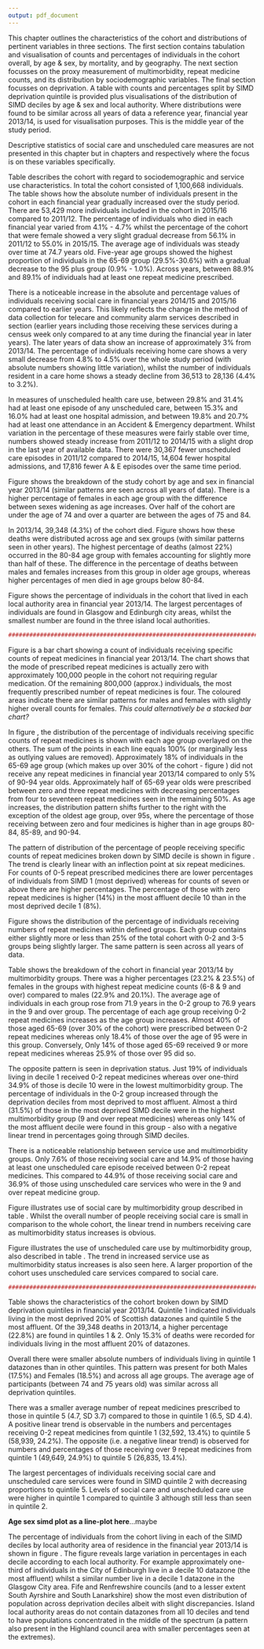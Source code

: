 ```yaml
---
output: pdf_document
---
```


\chapter{Results - Descriptive statistics}\label{ch:results-1}
\thispagestyle{empty}

This chapter outlines the characteristics of the cohort and distributions of pertinent variables in three sections. The first section contains tabulation and visualisation of counts and percentages of individuals in the cohort overall, by age & sex, by mortality, and by geography.  The next section focusses on the proxy measurement of multimorbidity, repeat medicine counts, and its distribution by sociodemographic variables. The final section focusses on deprivation. A table with counts and percentages split by SIMD deprivation quintile is provided plus visualisations of the distribution of SIMD deciles by age & sex and local authority. Where distributions were found to be similar across all years of data a reference year, financial year 2013/14, is used for visualisation purposes. This is the middle year of the study period.  

Descriptive statistics of social care and unscheduled care measures are not presented in this chapter but in chapters \ref{ch:res2} and \ref{ch:res-3} respectively where the focus is on these variables specifically. 

\section{Age, sex, mortality, and geography}\label{sec:results1-descr}

\subsection{Participants}\label{subsec:results1-particp}

\begin{table}[h]
\centering
\resizebox{\textwidth}{!}{%
\begin{threeparttable}
\begin{tabular}{@{}llrrrrr@{}}
\toprule
\textbf{Variable} & \textbf{Value} & \textbf{2011/12} & \textbf{2012/13} & \textbf{2013/14} & \textbf{2014/15} & \textbf{2015/16} \\ \midrule
\textbf{N in cohort} &  & 870896 & 895100 & 908295 & 920639 & 924325 \\
\textbf{N died} &  & 35870 (4.1) & 41701 (4.7) & 39348 (4.3) & 42365 (4.6) & 37992 (4.1) \\
\textbf{Sex} & Male & 382585 (43.9) & 395922 (44.2) & 404480 (44.5) & 412115 (44.8) & 415953 (45.0) \\
\textbf{} & Female & 488311 (56.1) & 499178 (55.8) & 503815 (55.5) & 508524 (55.2) & 508372 (55.0) \\
\textbf{Age (years)} & Mean (SD) & 74.8 (7.4) & 74.7 (7.4) & 74.7 (7.4) & 74.7 (7.4) & 74.7 (7.4) \\
\textbf{Age group (years)} & 65-69 & 256761 (29.5) & 269042 (30.1) & 274946 (30.3) & 278705 (30.3) & 282554 (30.6) \\
\textbf{} & 70-74 & 206129 (23.7) & 208829 (23.3) & 211466 (23.3) & 214387 (23.3) & 215897 (23.4) \\
\textbf{} & 75-79 & 170452 (19.6) & 173474 (19.4) & 175400 (19.3) & 176745 (19.2) & 175279 (19.0) \\
\textbf{} & 80-84 & 124677 (14.3) & 127606 (14.3) & 128500 (14.1) & 130151 (14.1) & 130131 (14.1) \\
\textbf{} & 85-89 & 73698 (8.5) & 74937 (8.4) & 75990 (8.4) & 77619 (8.4) & 77699 (8.4) \\
\textbf{} & 90-94 & 30732 (3.5) & 32711 (3.7) & 33710 (3.7) & 34150 (3.7) & 33432 (3.6) \\
\textbf{} & 95 plus & 8447 (1.0) & 8501 (0.9) & 8283 (0.9) & 8882 (1.0) & 9333 (1.0) \\
\textbf{N with  \textgreater{}=1 repeat medicine} &  & 775627 (89.1) & 795495 (88.9) & 807924 (88.9) & 818667 (88.9) & 821813 (88.9) \\
\textbf{Receiving social care} &  & 89769 (10.3) & 99111 (11.1) & 98361 (10.8) & 125619 (13.6) & 125367 (13.6) \\
\textbf{Receiving home care} &  & 41642 (4.8) & 42149 (4.7) & 42746 (4.7) & 42232 (4.6) & 41172 (4.5) \\
\textbf{Resident in care home} &  & 36513 (4.4) & 33292 (4.0) & 31397 (3.7) & 29089 (3.3) & 28136 (3.2) \\
\textbf{\textgreater{}= 1 USC episode} &  & 259137 (29.8) & 272574 (30.5) & 270872 (29.8) & 289504 (31.4) & 285013 (30.8) \\
\textbf{\textgreater{}=1 hospital admission} &  & 133153 (15.3) & 141868 (15.8) & 141745 (15.6) & 147757 (16.0) & 145741 (15.8) \\
\textbf{\textgreater{}=1 A \& E attendance} &  & 172747 (19.8) & 181728 (20.3) & 184100 (20.3) & 190563 (20.7) & 185736 (20.1) \\ \bottomrule
\end{tabular}%
\begin{tablenotes}
\item All values n(\%) unless otherwise stated 
\item \emph{Column}-wise percentages within grouped variables
\end{tablenotes}
\end{threeparttable}%
}
\caption{Characteristics of study population}
\label{tab:results1-cohorttab}
\end{table}

Table \ref{tab:results1-cohorttab} describes the cohort with regard to sociodemographic and service use characteristics. In total the cohort consisted of 1,100,668 individuals. The table shows how the absolute number of individuals present in the cohort in each financial year gradually increased over the study period. There are 53,429 more individuals included in the cohort in 2015/16 compared to 2011/12. The percentage of individuals who died in each financial year varied from 4.1% - 4.7% whilst the percentage of the cohort that were female showed a very slight gradual decrease from 56.1% in 2011/12 to 55.0% in 2015/15. The average age of individuals was steady over time at 74.7 years old. Five-year age groups showed the highest proportion of individuals in the 65-69 group (29.5%-30.6%) with a gradual decrease to the 95 plus group (0.9% - 1.0%). Across years, between 88.9% and 89.1% of individuals had at least one repeat medicine prescribed. 

There is a noticeable increase in the absolute and percentage values of individuals receiving social care in financial years 2014/15 and 2015/16 compared to earlier years. This likely reflects the change in the method of data collection for telecare and community alarm services described in section \ref{subsec:source-sc} (earlier years including those receiving these services during a census week only compared to at any time during the financial year in later years). The later years of data show an increase of approximately 3% from 2013/14. The percentage of individuals receiving home care shows a very small decrease from 4.8% to 4.5% over the whole study period (with absolute numbers showing little variation), whilst the number of individuals resident in a care home shows a steady decline from 36,513 to 28,136 (4.4% to 3.2%).  

In measures of unscheduled health care use, between 29.8% and 31.4% had at least one episode of any unscheduled care, between 15.3% and 16.0% had at least one hospital admission, and between 19.8% and 20.7% had at least one attendance in an Accident & Emergency department. Whilst variation in the percentage of these measures were fairly stable over time, \emph{absolute} numbers showed steady increase from 2011/12 to 2014/15 with a slight drop in the last year of available data. There were 30,367 fewer unscheduled care episodes in 2011/12 compared to 2014/15, 14,604 fewer hospital admissions, and 17,816 fewer A & E episodes over the same time period.


\FloatBarrier
\subsection{Age and sex}\label{subsec:results1-age-sex}

\begin{figure}[]
  \centering
    \includegraphics{figures/chapter-results-1/02_age_sex_plot.png}
    \caption{Age and sex distribution. N = 908,295}
    \label{fig:results1-age-sex}
\end{figure}

Figure \ref{fig:results1-age-sex} shows the breakdown of the study cohort by age and sex in financial year 2013/14 (similar patterns are seen across all years of data). There is a higher percentage of females in each age group with the difference between sexes widening as age increases. Over half of the cohort are under the age of 74 and over a quarter are between the ages of 75 and 84. 


\FloatBarrier
\subsection{Mortality}\label{subsec:results1-mortality}

\begin{figure}[h]
  \centering
    \includegraphics{figures/chapter-results-1/03_deaths_plot.png}
    \caption{Mortality. N = 39,348}
    \label{fig:results1-mortality}
\end{figure}

In 2013/14, 39,348 (4.3%) of the cohort died. Figure \ref{fig:results1-mortality} shows how these deaths were distributed across age and sex groups (with similar patterns seen in other years). The highest percentage of deaths (almost 22%) occurred in the 80-84 age group with females accounting for slightly more than half of these. The difference in the percentage of deaths between males and females increases from this group in older age groups, whereas higher percentages of men died in age groups below 80-84.


\FloatBarrier
\subsection{Local authorities}\label{subsec:results1-la}

Figure \ref{fig:results1-la} shows the percentage of individuals in the cohort that lived in each local authority area in financial year 2013/14. The largest percentages of individuals are found in Glasgow and Edinburgh city areas, whilst the smallest number are found in the three island local authorities. 

\begin{figure}[h]
  \centering
    \includegraphics{figures/chapter-results-1/04_la_count.png}
    \caption{Distribution of cohort by local authority. N = 908,295}
    \label{fig:results1-la}
\end{figure}

```r
##################################################################################################
```
\FloatBarrier
\section{Multimorbidity - repeat medicine groups}\label{sec:results1-mm-meds}
\subsection{Distribution by sex}\label{subsec:results1-meds-sex}

Figure \ref{fig:results1-meds-hist} is a bar chart showing a count of individuals receiving specific counts of repeat medicines in financial year 2013/14. The chart shows that the mode of prescribed repeat medicines is actually zero with approximately 100,000 people in the cohort not requiring regular medication. Of the remaining 800,000 (approx.) individuals, the most frequently prescribed number of repeat medicines is four. The coloured areas indicate there are similar patterns for males and females with slightly higher overall counts for females. *This could alternatively be a stacked bar chart?*

\begin{figure}[h]
  \centering
    \includegraphics{figures/chapter-results-1/10_total_meds_hist_2.png}
    \caption{Number of individuals receiving specific counts of repeat medicines. N = 908,295}
    \label{fig:results1-meds-hist}
\end{figure}

\FloatBarrier
\subsection{Percentage by age group}\label{subsec:results1-meds-age}

\begin{figure}[h]
  \centering
    \includegraphics{figures/chapter-results-1/12_meds_age_count_plot.png}
    \caption{Repeat medicine proportion by age group}
    \label{fig:results1-meds-age-grp}
\end{figure}

In figure \ref{fig:results1-meds-age-grp}, the distribution of the percentage of individuals receiving specific counts of repeat medicines is shown with each age group overlayed on the others. The sum of the points in each line equals 100% (or marginally less as outlying values are removed). Approximately 18% of individuals in the 65-69 age group (which makes up over 30% of the cohort - figure \ref{fig:results1-age-sex}) did not receive any repeat medicines in financial year 2013/14 compared to only 5% of 90-94 year olds. Approximately half of 65-69 year olds were prescribed between zero and three repeat medicines with decreasing percentages from four to seventeen repeat medicines seen in the remaining 50%. As age increases, the distribution pattern shifts further to the right with the exception of the oldest age group, over 95s, where the percentage of those receiving between zero and four medicines is higher than in age groups 80-84, 85-89, and 90-94. 

\FloatBarrier
\subsection{Percentage by deprivation}\label{subsec:results1-meds-simd}

\begin{figure}[h]
  \centering
    \includegraphics{figures/chapter-results-1/11_meds_simd_count_plot.png}
    \caption{Repeat medicine proportion by SIMD decile}
    \label{fig:results1-meds-simd}
\end{figure}

The pattern of distribution of the percentage of people receiving specific counts of repeat medicines broken down by SIMD decile is shown in figure \ref{fig:results1-meds-simd}. The trend is clearly linear with an inflection point at six repeat medicines. For counts of 0-5 repeat prescribed medicines there are lower percentages of individuals from SIMD 1 (most deprived) whereas for counts of seven or above there are higher percentages. The percentage of those with zero repeat medicines is higher (14%) in the most affluent decile 10 than in the most deprived decile 1 (8%). 

\FloatBarrier
\subsection{Multimorbidity (repeat medicine) groups}\label{subsec:results1-meds}

\begin{figure}[h]
  \centering
    \includegraphics{figures/chapter-results-1/08_pis_group_plot.png}
    \caption{Distribution of repeat medicines by group (labelling needs changed)}
    \label{fig:results1-meds-grp}
\end{figure}

Figure \ref{fig:results1-meds-grp} shows the distribution of the percentage of individuals receiving numbers of repeat medicines within defined groups. Each group contains either slightly more or less than 25% of the total cohort with 0-2 and 3-5 groups being slightly larger. The same pattern is seen across all years of data.

\begin{table}[]
\centering
\resizebox{\textwidth}{!}{%
\begin{threeparttable}
\begin{tabular}{@{}llrrrrr@{}}
\toprule
\textbf{Variable} & \textbf{Value} & \textbf{\begin{tabular}[c]{@{}r@{}}Repeat Meds:\\ 0-2\end{tabular}} & \textbf{\begin{tabular}[c]{@{}r@{}}Repeat Meds:\\ 3-5\end{tabular}} & \textbf{\begin{tabular}[c]{@{}r@{}}Repeat Meds:\\ 6-8\end{tabular}} & \textbf{\begin{tabular}[c]{@{}r@{}}Repeat Meds:\\ 9 plus\end{tabular}} & \textbf{Total} \\ \midrule
\textbf{Sex} & Male & 114587 (28.3) & 116021 (28.7) & 92542 (22.9) & 81330 (20.1) & 404480 \\
\textbf{} & Female & 128812 (25.6) & 139958 (27.8) & 116708 (23.2) & 118337 (23.5) & 503815 \\
\textbf{Mortality} & Dead & 11033 (28.0) & 9163 (23.3) & 8145 (20.7) & 11007 (28.0) & 39348 \\
\textbf{} & Alive & 232366 (26.7) & 246816 (28.4) & 201105 (23.1) & 188660 (21.7) & 868947 \\
\textbf{Age} & Mean (SD) & 71.9 (6.5) & 74.4 (7.3) & 76.2 (7.6) & 76.9 (7.5) &  \\
\textbf{Age grop} & 65-69 & 109385 (39.8) & 79387 (28.9) & 47733 (17.4) & 38441 (14.0) & 274946 \\
\textbf{} & 70-74 & 60865 (28.8) & 62884 (29.7) & 46143 (21.8) & 41574 (19.7) & 211466 \\
\textbf{} & 75-79 & 35600 (20.3) & 49618 (28.3) & 45250 (25.8) & 44932 (25.6) & 175400 \\
\textbf{} & 80-84 & 20506 (16.0) & 34127 (26.6) & 35731 (27.8) & 38136 (29.7) & 128500 \\
\textbf{} & 85-89 & 10772 (14.2) & 19150 (25.2) & 22039 (29.0) & 24029 (31.6) & 75990 \\
\textbf{} & 90-94 & 4745 (14.1) & 8582 (25.5) & 9972 (29.6) & 10411 (30.9) & 33710 \\
\textbf{} & 95 plus & 1526 (18.4) & 2231 (26.9) & 2382 (28.8) & 2144 (25.9) & 8283 \\
\textbf{SIMD decile} & 1 & 15032 (19.1) & 19109 (24.3) & 19726 (25.1) & 24730 (31.5) & 78597 \\
\textbf{} & 2 & 17560 (20.5) & 21864 (25.5) & 21378 (24.9) & 24919 (29.1) & 85721 \\
\textbf{} & 3 & 20158 (21.2) & 25362 (26.7) & 23823 (25.0) & 25786 (27.1) & 95129 \\
\textbf{} & 4 & 22929 (23.8) & 26458 (27.5) & 23302 (24.2) & 23519 (24.4) & 96208 \\
\textbf{} & 5 & 25318 (26.0) & 27504 (28.3) & 22736 (23.4) & 21673 (22.3) & 97231 \\
\textbf{} & 6 & 28038 (28.8) & 28081 (28.8) & 21909 (22.5) & 19462 (20.0) & 97490 \\
\textbf{} & 7 & 28107 (30.4) & 27125 (29.3) & 20247 (21.9) & 17025 (18.4) & 92504 \\
\textbf{} & 8 & 27318 (30.9) & 26338 (29.8) & 19155 (21.6) & 15718 (17.8) & 88529 \\
\textbf{} & 9 & 28098 (31.7) & 27041 (30.5) & 18956 (21.4) & 14465 (16.3) & 88560 \\
\textbf{} & 10 & 30841 (34.9) & 27097 (30.7) & 18018 (20.4) & 12370 (14.0) & 88326 \\
\textbf{Any form of social care} & No Social Care & 235947 (29.1) & 236930 (29.3) & 181564 (22.4) & 155493 (19.2) & 809934 \\
\textbf{} & Social Care & 7452 (7.6) & 19049 (19.4) & 27686 (28.1) & 44174 (44.9) & 98361 \\
\textbf{Any USC episode} & No USC & 203026 (31.9) & 195075 (30.6) & 139718 (21.9) & 99604 (15.6) & 637423 \\
\textbf{} & USC & 40373 (14.9) & 60904 (22.5) & 69532 (25.7) & 100063 (36.9) & 270872 \\ \bottomrule
\end{tabular}%
\begin{tablenotes}
\item All values n(\%) unless otherwise stated 
\item \emph{Row}-wise percentages within grouped variables
\end{tablenotes}
\end{threeparttable}%
}
\caption{Cohort 2013/14 by Multimorbidity (repeat medicine) groups}
\label{tab:res1-mmgroups}
\end{table}


Table \ref{tab:res1-mmgroups} shows the breakdown of the cohort in financial year 2013/14 by multimorbidity groups. There was a higher percentages (23.2% & 23.5%) of females in the groups with highest repeat medicine counts (6-8 & 9 and over) compared to males (22.9% and 20.1%). The average age of individuals in each group rose from 71.9 years in the 0-2 group to 76.9 years in the 9 and over group. The percentage of each age group receiving 0-2 repeat medicines increases as the age group increases. Almost 40% of those aged 65-69 (over 30% of the cohort) were prescribed between 0-2 repeat medicines whereas only 18.4% of those over the age of 95 were in this group. Conversely, Only 14% of those aged 65-69 received 9 or more repeat medicines whereas 25.9% of those over 95 did so. 

The opposite pattern is seen in deprivation status. Just 19% of individuals living in decile 1 received 0-2 repeat medicines whereas over one-third 34.9% of those is decile 10 were in the lowest multimorbidity group. The percentage of individuals in the 0-2 group increased through the deprivation deciles from most deprived to most affluent. Almost a third (31.5%) of those in the most deprived SIMD decile were in the highest multimorbidity group (9 and over repeat medicines) whereas only 14% of the most affluent decile were found in this group - also with a negative linear trend in percentages going through SIMD deciles. 

There is a noticeable relationship between service use and multimorbidity groups. Only 7.6% of those receiving social care and 14.9% of those having at least one unscheduled care episode received between 0-2 repeat medicines. This compared to 44.9% of those receiving social care and 36.9% of those using unscheduled care services who were in the 9 and over repeat medicine group. 

\begin{figure}[h]
  \centering
    \includegraphics[width= 0.8\textwidth]{figures/chapter-results-1/19_meds_scs_plot.png}
    \caption{Count of repeat medicine groups, by receipt of social care. 2013/14}
    \label{fig:res2-meds}
\end{figure}

Figure \ref{fig:res2-meds} illustrates use of social care by multimorbidity group described in table \ref{tab:res1-mmgroups}. Whilst the overall number of people receiving social care is small in comparison to the whole cohort, the linear trend in numbers receiving care as multimorbidity status increases is obvious.

\begin{figure}[h]
  \centering
    \includegraphics[width= 0.8\textwidth]{figures/chapter-results-1/15_meds_usc_plot.png}
    \caption{Count of repeat medicine groups, by use of USC. 2013/14}
    \label{fig:res3-meds}
\end{figure}

Figure \ref{fig:res3-meds} illustrates the use of unscheduled care use by multimorbidity group, also described in table \ref{tab:res1-mmgroups}. The trend in increased service use as multimorbidity status increases is also seen here. A larger proportion of the cohort uses unscheduled care services compared to social care. 


```r
##################################################################################################
```

\FloatBarrier
\section{Deprivation}\label{sec:results1-deprivation}


\subsection{Participants}\label{subsec:dep-parps}

\begin{table}[h]
\centering
\resizebox{\textwidth}{!}{%
\begin{threeparttable}
\begin{tabular}{@{}llrrrrrr@{}}
\toprule
\textbf{Variable} & \textbf{Value} & \textbf{\begin{tabular}[c]{@{}r@{}}Quintile 1\\ (most deprived) \end{tabular}} & \textbf{Quintile 2} & \textbf{Quintile 3} & \textbf{Quintile 4} & \textbf{\begin{tabular}[c]{@{}r@{}}Quintile 5\\ (most affluent) \end{tabular}} & \textbf{Total} \\ \midrule
\textbf{Mortality} & Died & 8959 (22.8) & 8962 (22.8) & 8349 (21.2) & 7046 (17.9) & 6032 (15.3) & 39348 \\
\textbf{Sex} & Male & 70907 (17.5) & 83011 (20.5) & 87587 (21.7) & 82626 (20.4) & 80349 (19.9) & 404480 \\
\textbf{} & Female & 93411 (18.5) & 108326 (21.5) & 107134 (21.3) & 98407 (19.5) & 96537 (19.2) & 503815 \\
\textbf{Age} & Mean (SD) & 74.7 (7.3) & 74.9 (7.4) & 74.6 (7.4) & 74.5 (7.5) & 74.6 (7.5) &  \\
\textbf{Age group} & 65-69 & 47882 (17.4) & 55306 (20.1) & 59210 (21.5) & 57137 (20.8) & 55411 (20.2) & 274946 \\
\textbf{} & 70-74 & 38889 (18.4) & 44234 (20.9) & 45917 (21.7) & 42256 (20.0) & 40170 (19.0) & 211466 \\
\textbf{} & 75-79 & 32993 (18.8) & 38296 (21.8) & 37087 (21.1) & 33792 (19.3) & 33232 (18.9) & 175400 \\
\textbf{} & 80-84 & 24116 (18.8) & 28154 (21.9) & 27036 (21.0) & 24593 (19.1) & 24601 (19.1) & 128500 \\
\textbf{} & 85-89 & 13441 (17.7) & 16486 (21.7) & 16187 (21.3) & 14771 (19.4) & 15105 (19.9) & 75990 \\
\textbf{} & 90-94 & 5662 (16.8) & 7211 (21.4) & 7453 (22.1) & 6728 (20.0) & 6656 (19.7) & 33710 \\
\textbf{} & 95 plus & 1335 (16.1) & 1650 (19.9) & 1831 (22.1) & 1756 (21.2) & 1711 (20.7) & 8283 \\
\textbf{Total repeat medicines} & Mean (SD) & 6.5 (4.4) & 6 (4.2) & 5.4 (4.1) & 5 (3.9) & 4.7 (3.7) &  \\
\textbf{Medicines group} & 0-2 & 32592 (13.4) & 43087 (17.7) & 53356 (21.9) & 55425 (22.8) & 58939 (24.2) & 243399 \\
\textbf{} & 3-5 & 40973 (16.0) & 51820 (20.2) & 55585 (21.7) & 53463 (20.9) & 54138 (21.1) & 255979 \\
\textbf{} & 6-8 & 41104 (19.6) & 47125 (22.5) & 44645 (21.3) & 39402 (18.8) & 36974 (17.7) & 209250 \\
\textbf{} & over 9 & 49649 (24.9) & 49305 (24.7) & 41135 (20.6) & 32743 (16.4) & 26835 (13.4) & 199667 \\
\textbf{Receiving social care} &  & 23633 (24.0) & 25467 (25.9) & 20380 (20.7) & 15749 (16.0) & 13132 (13.4) & 98361 \\
\textbf{Receiving home care} &  & 10206 (23.9) & 11145 (26.1) & 8843 (20.7) & 6920 (16.2) & 5632 (13.2) & 42746 \\
\textbf{\textgreater{}=1 episode USC} &  & 58410 (21.6) & 61517 (22.7) & 55668 (20.6) & 49048 (18.1) & 46229 (17.1) & 270872 \\
\textbf{\textgreater{}=1 hospital admission} &  & 32936 (23.2) & 33390 (23.6) & 29349 (20.7) & 24360 (17.2) & 21710 (15.3) & 141745 \\
\textbf{\textgreater{}=1 A \& E episode} &  & 42587 (23.1) & 43166 (23.4) & 36376 (19.8) & 31184 (16.9) & 30787 (16.7) & 184100 \\ \bottomrule
\end{tabular}%
\begin{tablenotes}
\item All values n(\%) unless otherwise stated 
\item \emph{Row}-wise percentages within grouped variables
\end{tablenotes}
\end{threeparttable}%
}
\caption{Characteristics of study population by deprivation quintile 2013/14. N = 908,295}
\label{tab:results1-deprivation}
\end{table}

Table \ref{tab:results1-deprivation} shows the characteristics of the cohort broken down by SIMD deprivation quintiles in financial year 2013/14. Quintile 1 indicated individuals living in the most deprived 20% of Scottish datazones and quintile 5 the most affluent. Of the 39,348 deaths in 2013/14, a higher percentage (22.8%) are found in quintiles 1 & 2. Only 15.3% of deaths were recorded for individuals living in the most affluent 20% of datazones. 

Overall there were smaller absolute numbers of individuals living in quintile 1 datazones than in other quintiles. This pattern was present for both Males (17.5%) and Females (18.5%) and across all age groups. The average age of participants (between 74 and 75 years old) was similar across all deprivation quintiles. 

There was a smaller average number of repeat medicines prescribed to those in quintile 5 (4.7, SD 3.7) compared to those in quintile 1 (6.5, SD 4.4). A positive linear trend is observable in the numbers and percentages receiving 0-2 repeat medicines from quintile 1 (32,592, 13.4%) to quintile 5 (58,939, 24.2%). The opposite (i.e. a negative linear trend) is observed for numbers and percentages of those receiving over 9 repeat medicines from quintile 1 (49,649, 24.9%) to quintile 5 (26,835, 13.4%). 

The largest percentages of individuals receiving social care and unscheduled care services were found in SIMD quintile 2 with decreasing proportions to quintile 5. Levels of social care and unscheduled care use were higher in quintile 1 compared to quintile 3 although still less than seen in quintile 2. 

\FloatBarrier
\subsection{Deprivation by age and sex}\label{subsec:dep-agesex}

**Age sex simd plot as a line-plot here**...maybe

\FloatBarrier
\subsection{Deprivation by local authority}\label{subsec:dep-la}

The percentage of individuals from the cohort living in each of the SIMD deciles by local authority area of residence in the financial year 2013/14 is shown in figure \ref{fig:results1-la}. The figure reveals large variation in percentages in each decile according to each local authority. For example approximately one-third of individuals in the City of Edinburgh live in a decile 10 datazone (the most affluent) whilst a similar number live in a decile 1 datazone in the Glasgow City area. Fife and Renfrewshire councils (and to a lesser extent South Ayrshire and South Lanarkshire) show the most even distribution of population across deprivation deciles albeit with slight discrepancies. Island local authority areas do not contain datazones from all 10 deciles and tend to have populations concentrated in the middle of the spectrum (a pattern also present in the Highland council area with smaller percentages seen at the extremes).    

\begin{figure}[h]
  \centering
    \includegraphics{figures/chapter-results-1/05_simd_la.png}
    \caption{Distribution of cohort by local authority and SIMD decile (Decile 1 - most deprived)}
    \label{fig:results1-la}
\end{figure}


